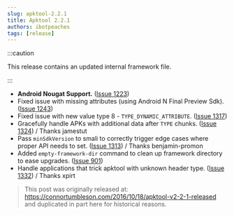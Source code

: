 ```yaml
---
slug: apktool-2.2.1
title: Apktool 2.2.1
authors: ibotpeaches
tags: [release]
---
```


:::caution

This release contains an updated internal framework file.

:::

- **Android Nougat Support.** ([Issue 1223](https://github.com/iBotPeaches/Apktool/issues/1223))
- Fixed issue with missing attributes (using Android N Final Preview Sdk). ([Issue 1243](https://github.com/iBotPeaches/Apktool/issues/1243))
- Fixed issue with new value type 8 - `TYPE_DYNAMIC_ATTRIBUTE`. ([Issue 1317](https://github.com/iBotPeaches/Apktool/issues/1317))
- Gracefully handle APKs with additional data after `TYPE` chunks. ([Issue 1324](https://github.com/iBotPeaches/Apktool/pull/1324)) / Thanks jamestut
- Pass `minSdkVersion` to smali to correctly trigger edge cases where proper API needs to set. ([Issue 1313](https://github.com/iBotPeaches/Apktool/pull/1313)) / Thanks benjamin-promon
- Added `empty-framework-dir` command to clean up framework directory to ease upgrades. ([Issue 901](https://github.com/iBotPeaches/Apktool/issues/901))
- Handle applications that trick apktool with unknown header type. ([Issue 1332](https://github.com/iBotPeaches/Apktool/issues/1332)) / Thanks xpirt

> This post was originally released at: https://connortumbleson.com/2016/10/18/apktool-v2-2-1-released and duplicated in part here for historical reasons.
